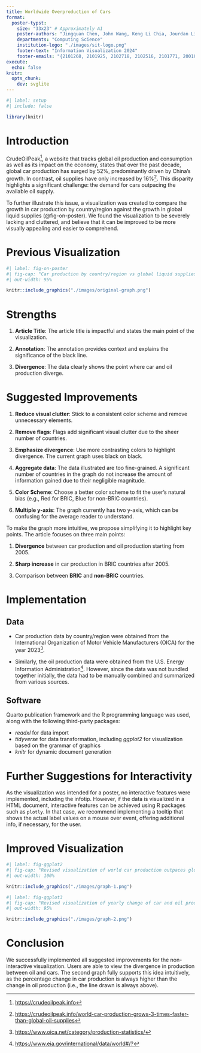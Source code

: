 ```yaml
---
title: Worldwide Overproduction of Cars
format:
  poster-typst: 
    size: "33x23" # Approximately A1
    poster-authors: "Jingquan Chen, John Wang, Keng Li Chia, Jourdan Lim, Perpetua Raj, Joey Tan"
    departments: "Computing Science"
    institution-logo: "./images/sit-logo.png"
    footer-text: "Information Visualization 2024"
    footer-emails: "{2101268, 2101925, 2102718, 2102516, 2101771, 2001885}"
execute:
  echo: false
knitr:
  opts_chunk:
    dev: svglite
---
```


```r
#| label: setup
#| include: false

library(knitr)
```

# Introduction

CrudeOilPeak[^1], a website that tracks global oil production and consumption as well as its impact on the economy, states that over the past decade, global car production has surged by 52%, predominantly driven by China's growth. In contrast, oil supplies have only increased by 16%[^2]. This disparity highlights a significant challenge: the demand for cars outpacing the available oil supply. 

To further illustrate this issue, a visualization was created to compare the growth in car production by country/region against the growth in global liquid supplies (@fig-on-poster). We found the visualization to be severely lacking and cluttered, and believe that it can be improved to be more visually appealing and easier to comprehend.

[^1]: <https://crudeoilpeak.info>

[^2]: <https://crudeoilpeak.info/world-car-production-grows-3-times-faster-than-global-oil-supplies>

# Previous Visualization

```r
#| label: fig-on-poster
#| fig-cap: "Car production by country/region vs global liquid supplies"
#| out-width: 95%

knitr::include_graphics("./images/original-graph.png")
```

# Strengths

1.    **Article Title**: The article title is impactful and states the main point of the visualization.

2.    **Annotation**: The annotation provides context and explains the significance of the black line.

3.    **Divergence**: The data clearly shows the point where car and oil production diverge.

# Suggested Improvements

1.    **Reduce visual clutter**: Stick to a consistent color scheme and remove unnecessary elements.

2.    **Remove flags**: Flags add significant visual clutter due to the sheer number of countries.

3.    **Emphasize divergence**: Use more contrasting colors to highlight divergence. The current graph uses black on black.

4.    **Aggregate data**: The data illustrated are too fine-grained. A significant number of countries in the graph do not increase the amount of information gained due to their negligible magnitude.

5.    **Color Scheme**: Choose a better color scheme to fit the user's natural bias (e.g., Red for BRIC, Blue for non-BRIC countries).

6.    **Multiple y-axis**: The graph currently has two y-axis, which can be confusing for the average reader to understand.

To make the graph more intuitive, we propose simplifying it to highlight key points. The article focuses on three main points:

1.    **Divergence** between car production and oil production starting from 2005.

2.    **Sharp increase** in car production in BRIC countries after 2005.

3.    Comparison between **BRIC** and **non-BRIC** countries.

# Implementation

## Data

-   Car production data by country/region were obtained from the International Organization of Motor Vehicle Manufacturers (OICA) for the year 2023[^3].

-   Similarly, the oil production data were obtained from the U.S. Energy Information Administration[^4]. However, since the data was not bundled together initially, the data had to be manually combined and summarized from various sources.

[^3]: <https://www.oica.net/category/production-statistics/>

[^4]: <https://www.eia.gov/international/data/world#/?>

## Software

Quarto publication framework and the R programming language was used, along with the following third-party packages:

-   *readxl* for data import
-   *tidyverse* for data transformation, including *ggplot2* for visualization based on the grammar of graphics
-   *knitr* for dynamic document generation

# Further Suggestions for Interactivity

As the visualization was intended for a poster, no interactive features were implemented, including the infotip. However, if the data is visualized in a HTML document, interactive features can be achieved using R packages such as `plotly`. In that case, we recommend implementing a tooltip that shows the actual label values on a mouse over event, offering additional info, if necessary, for the user. 

# Improved Visualization

```r
#| label: fig-ggplot2
#| fig-cap: "Revised visualization of world car production outpaces global oil supplies"
#| out-width: 100%

knitr::include_graphics("./images/graph-1.png")

```

```r
#| label: fig-ggplot3
#| fig-cap: "Revised visualization of yearly change of car and oil production"
#| out-width: 95%

knitr::include_graphics("./images/graph-2.png")

```

# Conclusion

We successfully implemented all suggested improvements for the non-interactive visualization. Users are able to view the divergence in production between oil and cars. The second graph fully supports this idea intuitively, as the percentage change in car production is always higher than the change in oil production (i.e., the line drawn is always above).
